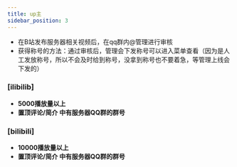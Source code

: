 ```yaml
---
title: up主
sidebar_position: 3
---
```


- 在B站发布服务器相关视频后，在qq群内@管理进行审核
- 获得称号的方法：通过审核后，管理会下发称号可以进入菜单查看（因为是人工发放称号，所以不会及时给到称号，没拿到称号也不要着急，等管理上线会下发的）

### [ilibilib]

- **5000播放量以上**
- **置顶评论/简介 中有服务器QQ群的群号**

### [bilibili]

- **10000播放量以上**
- **置顶评论/简介 中有服务器QQ群的群号**